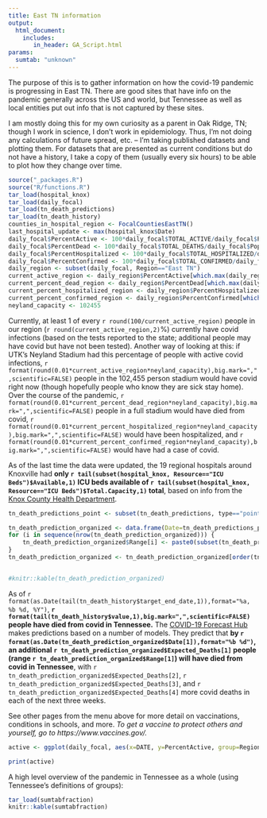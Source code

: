 ```yaml
---
title: East TN information
output:
  html_document:
    includes:
       in_header: GA_Script.html
params:
  sumtab: "unknown"
---
```


The purpose of this is to gather information on how the covid-19 pandemic is progressing in East TN. There are good sites that have info on the pandemic generally across the US and world, but Tennessee as well as local entities put out info that is not captured by these sites. 

I am mostly doing this for my own curiosity as a parent in Oak Ridge, TN; though I work in science, I don't work in epidemiology. Thus, I'm not doing any calculations of future spread, etc. -- I'm taking published datasets and plotting them. For datasets that are presented as current conditions but do not have a history, I take a copy of them (usually every six hours) to be able to plot how they change over time.

```r
source("_packages.R")
source("R/functions.R")
tar_load(hospital_knox)
tar_load(daily_focal)
tar_load(tn_death_predictions)
tar_load(tn_death_history)
counties_in_hospital_region <- FocalCountiesEastTN()
last_hospital_update <- max(hospital_knox$Date)
daily_focal$PercentActive <- 100*daily_focal$TOTAL_ACTIVE/daily_focal$Population
daily_focal$PercentDead <- 100*daily_focal$TOTAL_DEATHS/daily_focal$Population
daily_focal$PercentHospitalized <- 100*daily_focal$TOTAL_HOSPITALIZED/daily_focal$Population
daily_focal$PercentConfirmed <- 100*daily_focal$TOTAL_CONFIRMED/daily_focal$Population
daily_region <- subset(daily_focal, Region=="East TN")
current_active_region <- daily_region$PercentActive[which.max(daily_region$DATE)]
current_percent_dead_region <- daily_region$PercentDead[which.max(daily_region$DATE)]
current_percent_hospitalized_region <- daily_region$PercentHospitalized[which.max(daily_region$DATE)]
current_percent_confirmed_region <- daily_region$PercentConfirmed[which.max(daily_region$DATE)]
neyland_capacity <- 102455
```

Currently, at least 1 of every `r round(100/current_active_region)` people in our region (`r round(current_active_region,2)`%) currently have covid infections (based on the tests reported to the state; additional people may have covid but have not been tested). Another way of looking at this: if UTK's Neyland Stadium had this percentage of people with active covid infections, `r format(round(0.01*current_active_region*neyland_capacity),big.mark=",",scientific=FALSE)` people in the 102,455 person stadium would have covid right now (though hopefully people who know they are sick stay home). Over the course of the pandemic, `r format(round(0.01*current_percent_dead_region*neyland_capacity),big.mark=",",scientific=FALSE)` people in a full stadium would have died from covid, `r format(round(0.01*current_percent_hospitalized_region*neyland_capacity),big.mark=",",scientific=FALSE)` would have been hospitalized, and `r format(round(0.01*current_percent_confirmed_region*neyland_capacity),big.mark=",",scientific=FALSE)` would have had a case of covid.

As of the last time the data were updated, the 19 regional hospitals around Knoxville had **only `r tail(subset(hospital_knox, Resource=="ICU Beds")$Available,1)` ICU beds available of `r tail(subset(hospital_knox, Resource=="ICU Beds")$Total.Capacity,1)` total**, based on info from the [Knox County Health Department](https://covid.knoxcountytn.gov/case-count.html).

```r
tn_death_predictions_point <- subset(tn_death_predictions, type=="point")

tn_death_prediction_organized <- data.frame(Date=tn_death_predictions_point$target_end_date,Expected_Deaths=tn_death_predictions_point$value, Range=rep(NA, nrow(tn_death_predictions_point)))
for (i in sequence(nrow(tn_death_prediction_organized))) {
	tn_death_prediction_organized$Range[i] <- paste0(subset(tn_death_predictions, quantile==0.025 & target_end_date== tn_death_prediction_organized$Date[i])$value, "-", subset(tn_death_predictions, quantile==0.975 & target_end_date== tn_death_prediction_organized$Date[i])$value)
}
tn_death_prediction_organized <- tn_death_prediction_organized[order(tn_death_prediction_organized$Date),]


#knitr::kable(tn_death_prediction_organized)
```

As of `r format(as.Date(tail(tn_death_history$target_end_date,1)),format="%a, %b %d, %Y")`, **`r format(tail(tn_death_history$value,1),big.mark=",",scientific=FALSE)` people have died from covid in Tennessee.** The [COVID-19 Forecast Hub](https://covid19forecasthub.org) makes predictions based on a number of models. They predict that **by `r format(as.Date(tn_death_prediction_organized$Date[1]),format="%b %d")`, an additional `r tn_death_prediction_organized$Expected_Deaths[1]` people (range `r tn_death_prediction_organized$Range[1]`) will have died from covid in Tennessee**, with `r tn_death_prediction_organized$Expected_Deaths[2]`, `r tn_death_prediction_organized$Expected_Deaths[3]`, and `r tn_death_prediction_organized$Expected_Deaths[4]` more covid deaths in each of the next three weeks.

See other pages from the menu above for more detail on vaccinations, conditions in schools, and more. *To get a vaccine to protect others and yourself, go to https://www.vaccines.gov/.*



```r

active <- ggplot(daily_focal, aes(x=DATE, y=PercentActive, group=Region)) + geom_line(aes(colour=Region)) + ylab("Percent of people with active covid infections each day") + xlab("Date") + ylim(0,NA)  + scale_colour_viridis_d(end=0.8) + theme_light()

print(active)
```

A high level overview of the pandemic in Tennessee as a whole (using Tennessee's definitions of groups):

```r
tar_load(sumtabfraction)
knitr::kable(sumtabfraction)
```
